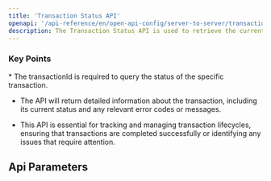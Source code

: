 ```yaml
---
title: 'Transaction Status API'
openapi: '/api-reference/en/open-api-config/server-to-server/transaction-status.json GET /api/v1/server-to-server-interface/transaction/status/{transactionId}'
description: The Transaction Status API is used to retrieve the current status of a specific transaction, including pre-authorization, capture, refund, or void transactions. 
---
```


### Key Points

<Info>
  * The transactionId is required to query the status of the specific transaction.

  * The API will return detailed information about the transaction, including its current status and any relevant error codes or messages.

  * This API is essential for tracking and managing transaction lifecycles, ensuring that transactions are completed successfully or identifying any issues that require attention.
</Info>

## Api Parameters
